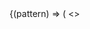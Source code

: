 
<PatternLoad patternId="grid">
  {(pattern) => (
  <>
    <Title />
    <Subtitle />

## Simple usage

```twig dark
  {% set cells = [
    'Cell 1',
    'Cell 2'
  ] %}
  {% include "@organisms/grid/grid.twig" with {
    attributes: create_attribute(),
    cells: cells,
    columns: 2,
    columns_width: 'equal',
    gutter: 'default'
  } only %}
`} />
```

## Cells
The pattern loops through a list of cells and print each cell.<br/>
To adjust the way the blocks are printed use twig blocks.

## Blocks
* cell_outer: <br/>Use block cell_outer to adjust the markup of each cell. Variables: `cell`, `cell_counter`.
* cell_inner:<br/>Use block cell_inner to print the cell variable. Variables: `cell`, `cell_counter`
### Example: cell_inner
```twig dark
  {% set cells = [
        {content: '<div class="w-full h-20 bg-primary">1</div>'},
        {content: '<div class="w-full h-20 bg-primary">2</div>'},
        {content: '<div class="w-full h-20 bg-primary">3</div>'},
        {content: '<div class="w-full h-20 bg-primary">4</div>'},
        {content: '<div class="w-full h-20 bg-primary">5</div>'},
        {content: '<div class="w-full h-20 bg-primary">6</div>'},
      ] %}
      {% embed "@organisms/grid/grid.twig" with {
        attributes: create_attribute(),
        cells: cells,
        columns: 2,
        columns_width: 'equal',
        gutter: 'default'
      } only %}
        {% block cell_inner %}
          {{ cell.content }}
        {% endblock %}
      {% endembed %}
```

### Example: cell_outer
```twig dark
  {% set cells = [
        {content: '<div class="w-full h-20 bg-primary">1</div>'},
        {content: '<div class="w-full h-20 bg-primary">2</div>'},
        {content: '<div class="w-full h-20 bg-primary">3</div>'},
        {content: '<div class="w-full h-20 bg-primary">4</div>'},
        {content: '<div class="w-full h-20 bg-primary">5</div>'},
        {content: '<div class="w-full h-20 bg-primary">6</div>'},
      ] %}
      {% embed "@organisms/grid/grid.twig" with {
        attributes: create_attribute(),
        cells: cells,
        columns: 2,
        columns_width: 'equal',
        gutter: 'default'
      } only %}
      {% block cell_outer %}
        <div>
        {{ cell.content }} + { cell_counter }
        </div>
      {% endblock %}
      {% endembed %}
```

## Column widths
The pattern comes with most common column widths configurations like 50x50 or 33x66.
If you need additional configuration you can extends the columns configuration inside the `grid.space.yml`.

```yaml dark
columns:
2: << Columns count
  equal: 'grid-cols-1 md:grid-cols-2' << Column width 50x50
  '66x33': 'grid-cols-1 md:grid-cols-66/33' << Column width 66x33
  '33x66': 'grid-cols-1 md:grid-cols-33/66' << Column width 33x66
```

## Gutter
To configure the spacing between the columns use the gutter configuration in the grid.space.yml.
```yaml dark
  gutter:
    ...
    default: 'gap-4 md:gap-5 lg:gap-7'
    ...
```

## Examples
### 4 equal columns.
```twig dark
  {% include "@organisms/grid/grid.twig" with {
    cells: cells,
    columns: 4,
    columns_width: 'equal',
    gutter: 'default'
  } only %}
```

<PatternPreview variant={pattern.getDefaultVariant()} columns="4" config="equal"/>

### 3 Columns with 25% 50% 25%.

```twig dark
 {% include "@organisms/grid/grid.twig" with {
   cells: cells,
   columns: 3,
   columns_width: '25x50x25',
   gutter: 'default'
 } only %}
```

<PatternPreview variant={pattern.getDefaultVariant()} columns="3" columns_width="25x50x25"/>

  </>
  )}
</PatternLoad>
